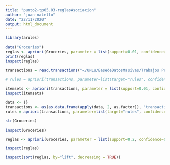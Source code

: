 ```yaml
---
title: "punto2-tp05.03-reglasAsociacion"
author: "juan-natello"
date: "22/11/2020"
output: html_document
---
```


```r
library(arules)

data("Groceries")
reglas <- apriori(Groceries, parameter = list(support=0.01, confidence=0.01, target = "rules"))
print(reglas)
inspect(reglas)
```



```r


transactions = read.transactions("~/UNLu/BasedeDatosMasivas/Trabajos Practicos/Tp05.03ReglasDeAsociacion-R/code/punto-2/bank-full.csv")

# rules = apriori(transactions, parameter=list(target="rules", confidence=0.01, support=0.2))

itemsets <- apriori(transactions, parameter = list(support=0.01, confidence=0.01, target="frequent itemsets"))
inspect(itemsets)

```


```r

data <- {}
transactions <- as(as.data.frame(apply(data, 2, as.factor)), "transactions")
rules = apriori(transactions, parameter=list(target="rules", confidence=0.25, support=0.2))

```


```r

str(Groceries)

```



```r
inspect(Groceries)
```



```r
reglas <- apriori(Groceries, parameter = list(support=0.2, confidence=0.2, target = "rules"))

inspect(reglas)

inspect(sort(reglas, by="lift", decreasing = TRUE))

```